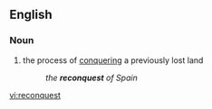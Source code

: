 ==English==

===Noun===
{{en-noun}}

#the process of [[conquering]] a previously lost land
#:''the '''reconquest''' of Spain''

[[vi:reconquest]]
